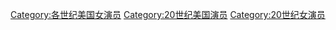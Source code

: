 [[Category:各世纪美国女演员|Category:各世纪美国女演员]]
[[Category:20世纪美国演员|Category:20世纪美国演员]]
[[Category:20世纪女演员|Category:20世纪女演员]]